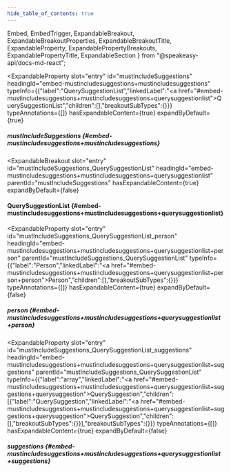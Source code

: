 ```yaml
---
hide_table_of_contents: true
---
```

  Embed,
  EmbedTrigger,
  ExpandableBreakout,
  ExpandableBreakoutProperties,
  ExpandableBreakoutTitle,
  ExpandableProperty,
  ExpandablePropertyBreakouts,
  ExpandablePropertyTitle,
  ExpandableSection
} from "@speakeasy-api/docs-md-react";

<ExpandableSection>

<ExpandableProperty
  slot="entry"
  id="mustIncludeSuggestions"
  headingId="embed-mustincludesuggestions+mustincludesuggestions"
  typeInfo={{"label":"QuerySuggestionList","linkedLabel":"<a href=\"#embed-mustincludesuggestions+mustincludesuggestions+querysuggestionlist\">QuerySuggestionList</a>","children":[],"breakoutSubTypes":{}}}
  typeAnnotations={[]}
  hasExpandableContent={true}
  expandByDefault={true}
>

<ExpandablePropertyTitle slot="title">

##### mustIncludeSuggestions \{#embed-mustincludesuggestions+mustincludesuggestions\}

</ExpandablePropertyTitle>

<ExpandablePropertyBreakouts slot="breakouts">

<ExpandableBreakout
  slot="entry"
  id="mustIncludeSuggestions_QuerySuggestionList"
  headingId="embed-mustincludesuggestions+mustincludesuggestions+querysuggestionlist"
  parentId="mustIncludeSuggestions"
  hasExpandableContent={true}
  expandByDefault={false}
>

<ExpandableBreakoutTitle slot="title">

#### QuerySuggestionList \{#embed-mustincludesuggestions+mustincludesuggestions+querysuggestionlist\}

</ExpandableBreakoutTitle>

<ExpandableBreakoutProperties slot="properties">

<ExpandableProperty
  slot="entry"
  id="mustIncludeSuggestions_QuerySuggestionList_person"
  headingId="embed-mustincludesuggestions+mustincludesuggestions+querysuggestionlist+person"
  parentId="mustIncludeSuggestions_QuerySuggestionList"
  typeInfo={{"label":"Person","linkedLabel":"<a href=\"#embed-mustincludesuggestions+mustincludesuggestions+querysuggestionlist+person+person\">Person</a>","children":[],"breakoutSubTypes":{}}}
  typeAnnotations={[]}
  hasExpandableContent={true}
  expandByDefault={false}
>

<ExpandablePropertyTitle slot="title">

##### person \{#embed-mustincludesuggestions+mustincludesuggestions+querysuggestionlist+person\}

</ExpandablePropertyTitle>

</ExpandableProperty>

<ExpandableProperty
  slot="entry"
  id="mustIncludeSuggestions_QuerySuggestionList_suggestions"
  headingId="embed-mustincludesuggestions+mustincludesuggestions+querysuggestionlist+suggestions"
  parentId="mustIncludeSuggestions_QuerySuggestionList"
  typeInfo={{"label":"array","linkedLabel":"<a href=\"#embed-mustincludesuggestions+mustincludesuggestions+querysuggestionlist+suggestions+querysuggestion\">QuerySuggestion</a>","children":[{"label":"QuerySuggestion","linkedLabel":"<a href=\"#embed-mustincludesuggestions+mustincludesuggestions+querysuggestionlist+suggestions+querysuggestion\">QuerySuggestion</a>","children":[],"breakoutSubTypes":{}}],"breakoutSubTypes":{}}}
  typeAnnotations={[]}
  hasExpandableContent={true}
  expandByDefault={false}
>

<ExpandablePropertyTitle slot="title">

##### suggestions \{#embed-mustincludesuggestions+mustincludesuggestions+querysuggestionlist+suggestions\}

</ExpandablePropertyTitle>

<Embed slot="embed">

<EmbedTrigger slot="trigger" embedTitle="suggestions" triggerText="View suggestions details">

<Embedsuggestions />

</EmbedTrigger>

</Embed>

</ExpandableProperty>

</ExpandableBreakoutProperties>

</ExpandableBreakout>

</ExpandablePropertyBreakouts>

</ExpandableProperty>

</ExpandableSection>